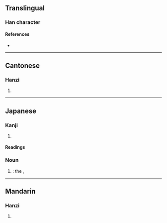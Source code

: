 {{character info/new}}
==Translingual==

===Han character===
{{Han char|rn=75|rad=木|as=09|sn=13|four=4696|canj=DRRR|ids=⿰木品}}

====References====
* {{Han ref|kx=0542.191|dkj=15216|dj=0930.230|hdz=21250.060|uh=6980|ud=27008}}

----

==Cantonese==

===Hanzi===
{{yue-hanzi|jyut=[[ban2]]|y=ban2}}

# {{defn|yue|sort=木09}}

----

==Japanese==

===Kanji===
{{ja-kanji|grade=|rs=木09}}

# {{defn|ja|sort=木09}}

====Readings====
{{ja-kanjitab|しな|yomi=k}}
{{rfv-pron|ja}}
{{ja-readings
<!--|goon=ほん
|kanon=ひん
-->|kanyoon=ひん
|kun=こまい-<こまひ-, しな-
}}

===Noun===
{{ja-noun|しな|シナ}}

# {{short for|ja|榀の木|tr=shina no ki|nodot=1|sort=しな}}: the {{vern|Japanese lime}}, {{taxlink|Tilia japonica|species|ver=180913}}

----

==Mandarin==

===Hanzi===
{{cmn-hanzi|pin=[[pǐn]] ([[pin3]])|wg=p'in<sup>3</sup>}}

# {{defn|cmn|sort=木09}}